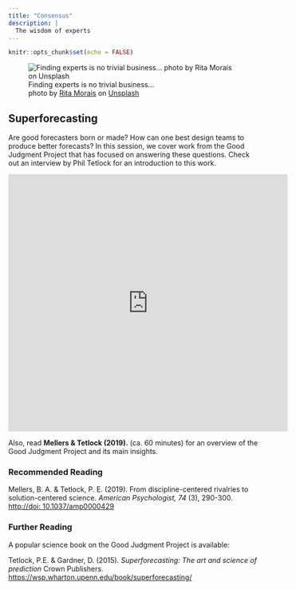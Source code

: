 ```yaml
---
title: "Consensus"
description: |
  The wisdom of experts
---
```


```r
knitr::opts_chunk$set(echo = FALSE)
```

![Finding experts is no trivial business... <br> <span>photo by <a href="https://unsplash.com/@moraisr?utm_source=unsplash&amp;utm_medium=referral&amp;utm_content=creditCopyText">Rita Morais</a> on <a href="https://unsplash.com/s/photos/expert?utm_source=unsplash&amp;utm_medium=referral&amp;utm_content=creditCopyText">Unsplash</a></span>](photos/rita-morais-fJLyQ81u80Y-unsplash.jpg)

## Superforecasting

Are good forecasters born or made? How can one best design teams to produce better forecasts? In this session, we cover work from the Good Judgment Project that has focused on answering these questions. Check out an interview by Phil Tetlock for an introduction to this work. 

<iframe width="560" height="515" src="https://www.youtube.com/embed/-07DJ7xVBis" frameborder="0" allow="accelerometer; autoplay; clipboard-write; encrypted-media; gyroscope; picture-in-picture; web-share" allowfullscreen></iframe>

Also, read **Mellers & Tetlock (2019).** (ca. 60 minutes) for an overview of the Good Judgment Project and its main insights. 

### Recommended Reading

Mellers, B. A. & Tetlock, P. E. (2019). From discipline-centered rivalries to solution-centered science. *American Psychologist, 74* (3), 290-300. [http://doi: 10.1037/amp0000429](https://github.com/matarui/ebdm/raw/main/docs/literature/Mannes_2014_JPSP.pdf)

### Further Reading

A popular science book on the Good Judgment Project is available: 

Tetlock, P.E. & Gardner, D. (2015). *Superforecasting: The art and science of prediction* Crown Publishers. [https://wsp.wharton.upenn.edu/book/superforecasting/](https://wsp.wharton.upenn.edu/book/superforecasting/)